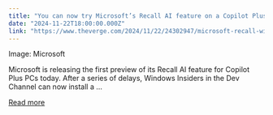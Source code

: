 ```yaml
---
title: "You can now try Microsoft’s Recall AI feature on a Copilot Plus PC"
date: "2024-11-22T18:00:00.000Z"
link: "https://www.theverge.com/2024/11/22/24302947/microsoft-recall-windows-insider-testing-dev-channel-click-to-do"
---
```


Image: Microsoft
    

  
Microsoft is releasing the first preview of its Recall AI feature for Copilot Plus PCs today. After a series of delays, Windows Insiders in the Dev Channel can now install a ...

[Read more](https://www.theverge.com/2024/11/22/24302947/microsoft-recall-windows-insider-testing-dev-channel-click-to-do)
